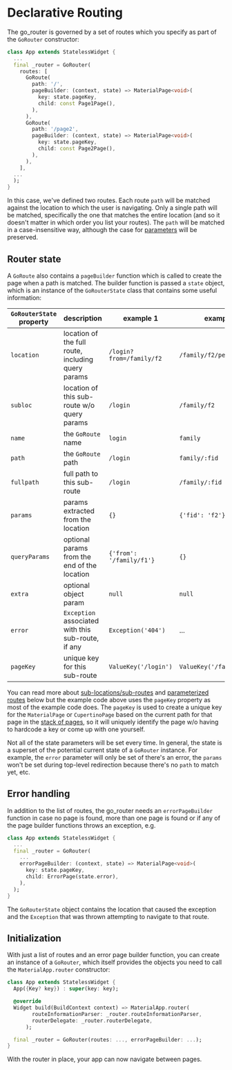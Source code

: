 # Declarative Routing

The go_router is governed by a set of routes which you specify as part of the
`GoRouter` constructor:

```dart
class App extends StatelessWidget {
  ...
  final _router = GoRouter(
    routes: [
      GoRoute(
        path: '/',
        pageBuilder: (context, state) => MaterialPage<void>(
          key: state.pageKey,
          child: const Page1Page(),
        ),
      ),
      GoRoute(
        path: '/page2',
        pageBuilder: (context, state) => MaterialPage<void>(
          key: state.pageKey,
          child: const Page2Page(),
        ),
      ),
    ],
  ...
  );
}
```

In this case, we've defined two routes. Each route `path` will be matched
against the location to which the user is navigating. Only a single path will be
matched, specifically the one that matches the entire location (and so it
doesn't matter in which order you list your routes). The `path` will be matched
in a case-insensitive way, although the case for [parameters](#parameters) will
be preserved.

## Router state

A `GoRoute` also contains a `pageBuilder` function which is called to create the
page when a path is matched. The builder function is passed a `state` object,
which is an instance of the `GoRouterState` class that contains some useful
information:

| `GoRouterState` property | description                                        | example 1                | example 2                  |
| ------------------------ | -------------------------------------------------- | ------------------------ | -------------------------- |
| `location`               | location of the full route, including query params | `/login?from=/family/f2` | `/family/f2/person/p1`     |
| `subloc`                 | location of this sub-route w/o query params        | `/login`                 | `/family/f2`               |
| `name`                   | the `GoRoute` name                                 | `login`                  | `family`                   |
| `path`                   | the `GoRoute` path                                 | `/login`                 | `family/:fid`              |
| `fullpath`               | full path to this sub-route                        | `/login`                 | `/family/:fid`             |
| `params`                 | params extracted from the location                 | `{}`                     | `{'fid': 'f2'}`            |
| `queryParams`            | optional params from the end of the location       | `{'from': '/family/f1'}` | `{}`                       |
| `extra`                  | optional object param                              | `null`                   | `null`                     |
| `error`                  | `Exception` associated with this sub-route, if any | `Exception('404')`       | ...                        |
| `pageKey`                | unique key for this sub-route                      | `ValueKey('/login')`     | `ValueKey('/family/:fid')` |

You can read more about [sub-locations/sub-routes](#sub-routes) and
[parameterized routes](#parameters) below but the example code above uses the
`pageKey` property as most of the example code does. The `pageKey` is used to
create a unique key for the `MaterialPage` or `CupertinoPage` based on the
current path for that page in the [stack of pages](#sub-routes), so it will
uniquely identify the page w/o having to hardcode a key or come up with one
yourself.

Not all of the state parameters will be set every time. In general, the state is
a superset of the potential current state of a `GoRouter` instance. For example,
the `error` parameter will only be set of there's an error, the `params` won't
be set during top-level redirection because there's no `path` to match yet, etc.

## Error handling

In addition to the list of routes, the go_router needs an `errorPageBuilder`
function in case no page is found, more than one page is found or if any of the
page builder functions throws an exception, e.g.

```dart
class App extends StatelessWidget {
  ...
  final _router = GoRouter(
    ...
    errorPageBuilder: (context, state) => MaterialPage<void>(
      key: state.pageKey,
      child: ErrorPage(state.error),
    ),
  );
}
```

The `GoRouterState` object contains the location that caused the exception and
the `Exception` that was thrown attempting to navigate to that route.

## Initialization

With just a list of routes and an error page builder function, you can create an
instance of a `GoRouter`, which itself provides the objects you need to call the
`MaterialApp.router` constructor:

```dart
class App extends StatelessWidget {
  App({Key? key}) : super(key: key);

  @override
  Widget build(BuildContext context) => MaterialApp.router(
        routeInformationParser: _router.routeInformationParser,
        routerDelegate: _router.routerDelegate,
      );

  final _router = GoRouter(routes: ..., errorPageBuilder: ...);
}
```

With the router in place, your app can now navigate between pages.
